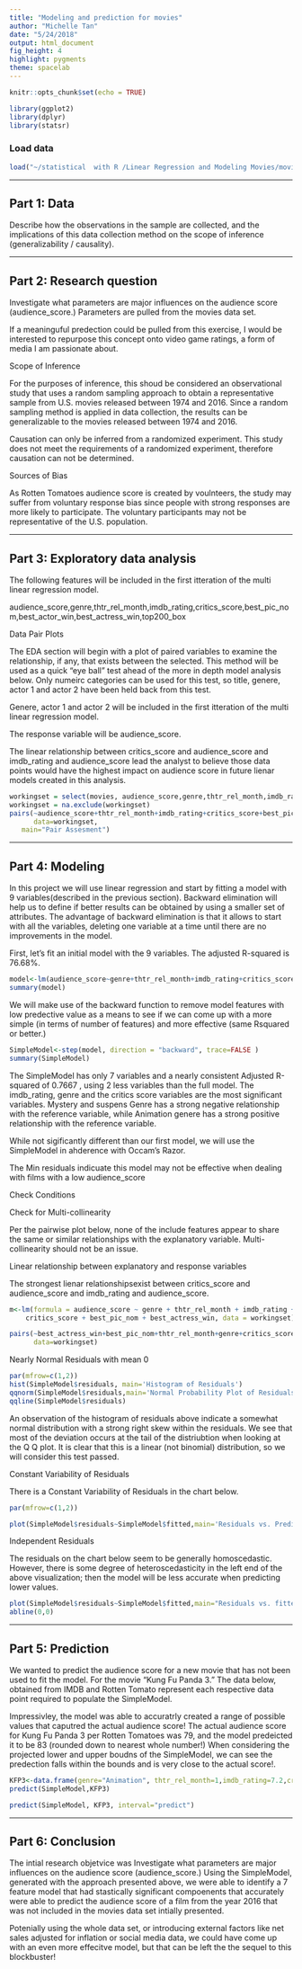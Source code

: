 ```yaml
---
title: "Modeling and prediction for movies"
author: "Michelle Tan"
date: "5/24/2018"
output: html_document
fig_height: 4
highlight: pygments
theme: spacelab
---
```


```r
knitr::opts_chunk$set(echo = TRUE)
```

```r
library(ggplot2)
library(dplyr)
library(statsr)
```
### Load data
```r
load("~/statistical  with R /Linear Regression and Modeling Movies/movies.Rdata")
```




***

## Part 1: Data
Describe how the observations in the sample are collected, and the implications of this data collection method on the scope of inference (generalizability / causality).

***

## Part 2: Research question
Investigate what parameters are major influences on the audience score (audience_score.) Parameters are pulled from the movies data set.

If a meaninguful predection could be pulled from this exercise, I would be interested to repurpose this concept onto video game ratings, a form of media I am passionate about.

Scope of Inference

For the purposes of inference, this shoud be considered an observational study that uses a random sampling approach to obtain a representative sample from U.S. movies released between 1974 and 2016. Since a random sampling method is applied in data collection, the results can be generalizable to the movies released between 1974 and 2016.

Causation can only be inferred from a randomized experiment. This study does not meet the requirements of a randomized experiment, therefore causation can not be determined.

Sources of Bias

As Rotten Tomatoes audience score is created by voulnteers, the study may suffer from voluntary response bias since people with strong responses are more likely to participate. The voluntary participants may not be representative of the U.S. population.

***

## Part 3: Exploratory data analysis
The following features will be included in the first itteration of the multi linear regression model.

audience_score,genre,thtr_rel_month,imdb_rating,critics_score,best_pic_nom,best_actor_win,best_actress_win,top200_box

Data Pair Plots

The EDA section will begin with a plot of paired variables to examine the relationship, if any, that exists between the selected. This method will be used as a quick “eye ball” test ahead of the more in depth model analysis below. Only numeirc categories can be used for this test, so title, genere, actor 1 and actor 2 have been held back from this test.

Genere, actor 1 and actor 2 will be included in the first itteration of the multi linear regression model.

The response variable will be audience_score.

The linear relationship between critics_score and audience_score and imdb_rating and audience_score lead the analyst to believe those data points would have the highest impact on audience score in future lienar models created in this analysis.
```r
workingset = select(movies, audience_score,genre,thtr_rel_month,imdb_rating,critics_score,best_pic_nom,best_actor_win,best_actress_win,top200_box) 
workingset = na.exclude(workingset)
pairs(~audience_score+thtr_rel_month+imdb_rating+critics_score+best_pic_nom+best_actor_win+best_actress_win+top200_box,
      data=workingset, 
   main="Pair Assesment")
```


***

## Part 4: Modeling
In this project we will use linear regression and start by fitting a model with 9 variables(described in the previous section). Backward elimination will help us to define if better results can be obtained by using a smaller set of attributes. The advantage of backward elimination is that it allows to start with all the variables, deleting one variable at a time until there are no improvements in the model.

First, let’s fit an initial model with the 9 variables. The adjusted R-squared is 76.68%.
```r
model<-lm(audience_score~genre+thtr_rel_month+imdb_rating+critics_score+best_pic_nom+best_actor_win+best_actress_win+top200_box,data=workingset)
summary(model)

```
We will make use of the backward function to remove model features with low predective value as a means to see if we can come up with a more simple (in terms of number of features) and more effective (same Rsquared or better.)
```r
SimpleModel<-step(model, direction = "backward", trace=FALSE ) 
summary(SimpleModel)
```

The SimpleModel has only 7 variables and a nearly consistent Adjusted R-squared of 0.7667 , using 2 less variables than the full model. The imdb_rating, genre and the critics score variables are the most significant variables. Mystery and suspens Genre has a strong negative relationship with the reference variable, while Animation genere has a strong positive relationship with the reference variable.

While not sigificantly different than our first model, we will use the SimpleModel in ahderence with Occam’s Razor.

The Min residuals indicuate this model may not be effective when dealing with films with a low audience_score

Check Conditions

Check for Multi-collinearity

Per the pairwise plot below, none of the include features appear to share the same or similar relationships with the explanatory variable. Multi-collinearity should not be an issue.

Linear relationship between explanatory and response variables

The strongest lienar relationshipsexist between critics_score and audience_score and imdb_rating and audience_score.

```r
m<-lm(formula = audience_score ~ genre + thtr_rel_month + imdb_rating + 
    critics_score + best_pic_nom + best_actress_win, data = workingset)

pairs(~best_actress_win+best_pic_nom+thtr_rel_month+genre+critics_score+imdb_rating+audience_score,
      data=workingset)
```
Nearly Normal Residuals with mean 0
```r
par(mfrow=c(1,2))
hist(SimpleModel$residuals, main='Histogram of Residuals')
qqnorm(SimpleModel$residuals,main='Normal Probability Plot of Residuals')
qqline(SimpleModel$residuals)
```
An observation of the histogram of residuals above indicate a somewhat normal distribution with a strong right skew within the residuals. We see that most of the deviation occurs at the tail of the distriubtion when looking at the Q Q plot. It is clear that this is a linear (not binomial) distribution, so we will consider this test passed.

Constant Variability of Residuals

There is a Constant Variability of Residuals in the chart below.
```r
par(mfrow=c(1,2))

plot(SimpleModel$residuals~SimpleModel$fitted,main='Residuals vs. Predicted (fitted) ')
```
Independent Residuals

The residuals on the chart below seem to be generally homoscedastic. However, there is some degree of heteroscedasticity in the left end of the above visualization; then the model will be less accurate when predicting lower values.

```r
plot(SimpleModel$residuals~SimpleModel$fitted,main="Residuals vs. fitted")
abline(0,0)
```

***

## Part 5: Prediction
We wanted to predict the audience score for a new movie that has not been used to fit the model. For the movie “Kung Fu Panda 3.” The data below, obtained from IMDB and Rotten Tomato represent each respective data point required to populate the SimpleModel.

Impressivley, the model was able to accuratrly created a range of possible values that caputred the actual audience score! The actual audience score for Kung Fu Panda 3 per Rotten Tomatoes was 79, and the model predeicted it to be 83 (rounded down to nearest whole number!) When considering the projected lower and upper boudns of the SimpleModel, we can see the predection falls within the bounds and is very close to the actual score!.
```r
KFP3<-data.frame(genre="Animation", thtr_rel_month=1,imdb_rating=7.2,critics_score=87,best_pic_nom="no",best_actress_win="yes")
predict(SimpleModel,KFP3)
```

```r
predict(SimpleModel, KFP3, interval="predict") 
```

***

## Part 6: Conclusion
The intial research objetvice was Investigate what parameters are major influences on the audience score (audience_score.) Using the SimpleModel, generated with the approach presented above, we were able to identify a 7 feature model that had stastically significant compoenents that accurately were able to predict the audience score of a film from the year 2016 that was not included in the movies data set intially presented.

Potenially using the whole data set, or introducing external factors like net sales adjusted for inflation or social media data, we could have come up with an even more effecitve model, but that can be left the the sequel to this blockbuster!


